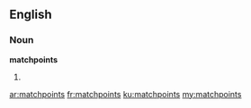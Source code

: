 ==English==

===Noun===
'''matchpoints'''

# {{plural of|[[matchpoint]]}}

[[ar:matchpoints]]
[[fr:matchpoints]]
[[ku:matchpoints]]
[[my:matchpoints]]